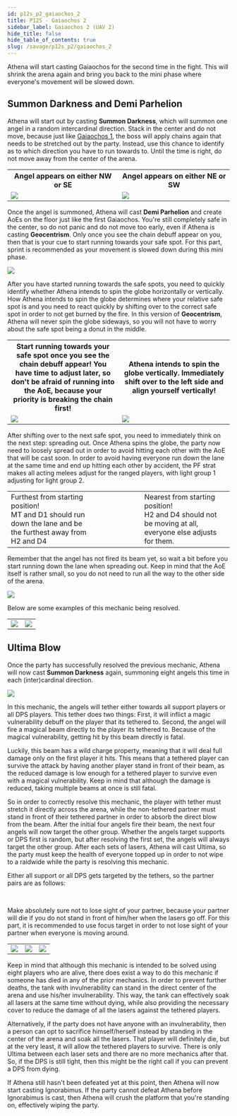 ```yaml
---
id: p12s_p2_gaiaochos_2
title: P12S - Gaiaochos 2
sidebar_label: Gaiaochos 2 (UAV 2)
hide_title: false
hide_table_of_contents: true
slug: /savage/p12s_p2/gaiaochos_2
---
```



Athena will start casting <Raidwide>Gaiaochos</Raidwide> for the second time in the fight. This will shrink the arena again and bring you back to the mini phase where everyone's movement will be slowed down.

## Summon Darkness and Demi Parhelion

Athena will start out by casting <strong>Summon Darkness</strong>, which will summon one angel in a random intercardinal direction. Stack in the center and do not move, because just like [Gaiaochos 1](/savage/p12s_p2/gaiaochos_1), the boss will apply chains again that needs to be stretched out by the party. Instead, use this chance to identify as to which direction you have to run towards to. Until the time is right, do not move away from the center of the arena.

<table>
    <tr>
        <th>Angel appears on either NW or SE</th>
        <th>Angel appears on either NE or SW</th>
    </tr>
    <tr>
        <td><img src={uav2_summon_darkness_1} /></td>
        <td><img src={uav2_summon_darkness_2} /></td>
    </tr>
</table>

Once the angel is summoned, Athena will cast <strong>Demi Parhelion</strong> and create AoEs on the floor just like the first Gaiaochos. You're still completely safe in the center, so do not panic and do not move too early, even if Athena is casting <strong>Geocentrism</strong>. Only once you see the chain debuff appear on you, then that is your cue to start running towards your safe spot. For this part, sprint is recommended as your movement is slowed down during this mini phase.

<img src={uav2_summon_darkness_resolution_4} />

After you have started running towards the safe spots, you need to quickly identify whether Athena intends to spin the globe horizontally or vertically. How Athena intends to spin the globe determines where your relative safe spot is and you need to react quickly by shifting over to the correct safe spot in order to not get burned by the fire. In this version of <strong>Geocentrism</strong>, Athena will never spin the globe sideways, so you will not have to worry about the safe spot being a donut in the middle.

<table width='70%'>
    <tr>
        <th width='50%'>Start running towards your safe spot once you see the chain debuff appear! You have time to adjust later, so don't be afraid of running into the AoE, because your priority is breaking the chain first!</th>
        <th width='50%'>Athena intends to spin the globe vertically. Immediately shift over to the left side and align yourself vertically!</th>
    </tr>
    <tr>
        <td><img src={uav2_summon_darkness_6} /></td>
        <td><img src={uav2_summon_darkness_7} /></td>
    </tr>
</table>

After shifting over to the next safe spot, you need to immediately think on the next step: spreading out. Once Athena spins the globe, the party now need to loosely spread out in order to avoid hitting each other with the AoE that will be cast soon. In order to avoid having everyone run down the lane at the same time and end up hitting each other by accident, the PF strat makes all acting melees adjust for the ranged players, with light group 1 adjusting for light group 2.


<table width='70%'>
    <tr>
        <td width='20%'>Furthest from starting position!<br />MT and D1 should run down the lane and be the furthest away from H2 and D4</td>
        <td width='10%'><Role role='MT' /><Role role='ST' /><Role role='H1' /><Role role='H2' /><br /><br /><Role role='D1' /><Role role='D2' /><Role role='D3' /><Role role='D4' /></td>
        <td width='20%'>Nearest from starting position!<br />H2 and D4 should not be moving at all, everyone else adjusts for them.</td>
    </tr>
</table>

Remember that the angel has not fired its beam yet, so wait a bit before you start running down the lane when spreading out. Keep in mind that the AoE itself is rather small, so you do not need to run all the way to the other side of the arena. 

<img src={uav2_summon_darkness_8} />


Below are some examples of this mechanic being resolved.

<table>
    <tr>
        <td><img src={uav2_summon_darkness_resolution_1} /></td>
        <td><img src={uav2_summon_darkness_resolution_2} /></td>
    </tr>
</table>

## Ultima Blow

Once the party has successfully resolved the previous mechanic, Athena will now cast <strong>Summon Darkness</strong> again, summoning eight angels this time in each (inter)cardinal direction.

<img src={uav2_summon_darkness_3} />

In this mechanic, the angels will tether either towards all support players or all DPS players. This tether does two things: First, it will inflict a magic vulnerability debuff on the player that its tethered to. Second, the angel will fire a magical beam directly to the player its tethered to. Because of the magical vulnerability, getting hit by this beam directly is fatal.

Luckily, this beam has a wild charge property, meaning that it will deal full damage only on the first player it hits. This means that a tethered player can survive the attack by having another player stand in front of their beam, as the reduced damage is low enough for a tethered player to survive even with a magical vulnerability. Keep in mind that although the damage is reduced, taking multiple beams at once is still fatal. 

So in order to correctly resolve this mechanic, the player with tether must stretch it directly across the arena, while the non-tethered partner must stand in front of their tethered partner in order to absorb the direct blow from the beam. After the initial four angels fire their beam, the next four angels will now target the other group. Whether the angels target supports or DPS first is random, but after resolving the first set, the angels will always target the other group. After each sets of lasers, Athena will cast <Raidwide>Ultima</Raidwide>, so the party must keep the health of everyone topped up in order to not wipe to a raidwide while the party is resolving this mechanic.

Either all support or all DPS gets targeted by the tethers, so the partner pairs are as follows:

<Role role='MT' /><Role role='D1' />&nbsp;&nbsp;&nbsp;<Role role='ST' /><Role role='D2' />&nbsp;&nbsp;&nbsp;<Role role='H1' /><Role role='D3' />&nbsp;&nbsp;&nbsp;<Role role='H2' /><Role role='D4' />

Make absolutely sure not to lose sight of your partner, because your partner will die if you do not stand in front of him/her when the lasers go off. For this part, it is recommended to use focus target in order to not lose sight of your partner when everyone is moving around.

<table>
    <tr>
        <td><img src={uav2_summon_darkness_4} /></td>
        <td><img src={uav2_summon_darkness_resolution_3} /></td>
        <td><img src={uav2_summon_darkness_5} /></td>
    </tr>
</table>

Keep in mind that although this mechanic is intended to be solved using eight players who are alive, there does exist a way to do this mechanic if someone has died in any of the prior mechanics. In order to prevent further deaths, the tank with invulnerability can stand in the direct center of the arena and use his/her invulnerability. This way, the tank can effectively soak all lasers at the same time without dying, while also providing the necessary cover to reduce the damage of all the lasers against the tethered players.

Alternatively, if the party does not have anyone with an invulnerability, then a person can opt to sacrifice himself/herself instead by standing in the center of the arena and soak all the lasers. That player will definitely die, but at the very least, it will allow the tethered players to survive. There is only <Raidwide>Ultima</Raidwide> between each laser sets and there are no more mechanics after that. So, if the DPS is still tight, then this might be the right call if you can prevent a DPS from dying.

If Athena still hasn't been defeated yet at this point, then Athena will now start casting <Enrage>Ignorabimus</Enrage>. If the party cannot defeat Athena before <Enrage>Ignorabimus</Enrage> is cast, then Athena will crush the platform that you're standing on, effectively wiping the party.